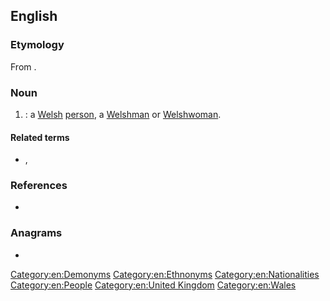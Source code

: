 {{also|welsher}}
==English==

===Etymology===
From {{suffix|en|Welsh|er}}.

===Noun===
{{en-noun}}
# {{lb|en|rare|obsolete}} {{synonym of|en|Walian}}: a [[Welsh]] [[person]], a [[Welshman]] or [[Welshwoman]].

====Related terms====
* {{l|en|Englisher}}, {{l|en|Irisher}}

===References===
* {{R:OED Online|† Welsher|n²|227744|2019}}

===Anagrams===
* {{anagrams|en|a=eehlrsw|Wehrles}}

[[Category:en:Demonyms]][[Category:en:Ethnonyms]][[Category:en:Nationalities]][[Category:en:People]][[Category:en:United Kingdom]][[Category:en:Wales]]